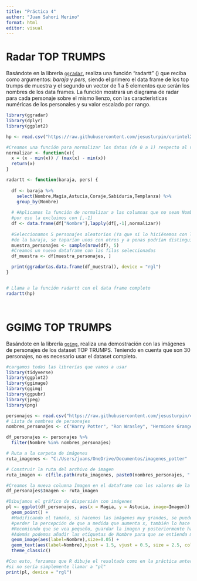 ---
title: "Práctica 4"
author: "Juan Sahorí Merino"
format: html
editor: visual
---

# **Radar TOP TRUMPS**

Basándote en la librería [`ggradar`](https://github.com/ricardo-bion/ggradar), realiza una función "radartt" () que reciba como argumentos: *baraja* y *pers*, siendo el primero el data frame de los top trumps de muestra y el segundo un vector de 1 a 5 elementos que serán los nombres de los data frames. La función mostrará un diagrama de radar para cada personaje sobre el mismo lienzo, con las características numéricas de los personales y su valor escalado por rango.

```{r}
library(ggradar)
library(dplyr)
library(ggplot2)

hp <- read.csv("https://raw.githubusercontent.com/jesusturpin/curintel2324/main/data/harry_potter.csv")

#Creamos una función para normalizar los datos (de 0 a 1) respecto al valor mínimo y máximo de cada columna
normalizar <- function(x){
  x = (x - min(x)) / (max(x) - min(x))
  return(x)
}

radartt <- function(baraja, pers) {
  
  df <- baraja %>%
    select(Nombre,Magia,Astucia,Coraje,Sabiduria,Templanza) %>%
    group_by(Nombre)
  
  # #Aplicamos la función de normalizar a las columnas que no sean Nombre,
  #por eso la excluimos con [,-1]
  df <- data.frame(df["Nombre"],lapply(df[,-1],normalizar))
  
  #Seleccionamos 5 personajes aleatorios (Ya que si lo hiciésemos con los 30 personajes
  #de la baraja, se taparían unos con otros y a penas podrían distinguirse)
  muestra_personajes <- sample(nrow(df), 5)
  #Creamos un nuevo dataframe con las filas seleccionadas
  df_muestra <- df[muestra_personajes, ]

  print(ggradar(as.data.frame(df_muestra)), device = "rgl")
}


# Llama a la función radartt con el data frame completo
radartt(hp)




```

# **GGIMG TOP TRUMPS**

Basándote en la librería [`ggimg`](https://github.com/statsmaths/ggimg), realiza una demostración con las imágenes de personajes de los dataset TOP TRUMPS. Teniendo en cuenta que son 30 personajes, no es necesario usar el dataset completo.

```{r}
#cargamos todas las librerías que vamos a usar
library(tidyverse)
library(ggplot2)
library(ggimage)
library(ggimg)
library(ggpubr)
library(jpeg)
library(png)

personajes <- read.csv("https://raw.githubusercontent.com/jesusturpin/curintel2324/main/data/harry_potter.csv")
# Lista de nombres de personajes
nombres_personajes <- c("Harry Potter", "Ron Wrasley", "Hermione Granger", "Profesor Albus Dumbledor", "Dementor")

df_personajes <- personajes %>%
  filter(Nombre %in% nombres_personajes)

# Ruta a la carpeta de imágenes
ruta_imagenes <- "C:/Users/juans/OneDrive/Documentos/imagenes_potter"

# Construir la ruta del archivo de imagen
ruta_imagen <- c(file.path(ruta_imagenes, paste0(nombres_personajes, ".jpg")))

#Creamos la nueva columna Imagen en el dataframe con los valores de la lista ruta_imagen que hemos creado
df_personajes$Imagen <- ruta_imagen

#Dibujamos el gráfico de dispersión con imágenes
pl <- ggplot(df_personajes, aes(x = Magia, y = Astucia, image=Imagen)) +
  geom_point() +
  #Modificando el tamaño, si hacemos las imágenes muy grandes, se pueden solapar unas con otras y
  #perder la percepción de que a medida que aumenta x, también lo hace y.
  #Recomiendo que se vea pequeño, guardar la imagen y posteriormente hacerle zoom
  #Además podemos añadir las etiquetas de Nombre para que se entienda mejor el gráfico
  geom_image(aes(label=Nombre),size=0.05) +
  geom_text(aes(label=Nombre),hjust = 1.5, vjust = 0.5, size = 2.5, color = "black") +
  theme_classic()

#Con esto, forzamos que R dibuje el resultado como en la práctica anterior
#si no sería simplemente llamar a "pl"
print(pl, device = "rgl")

```

